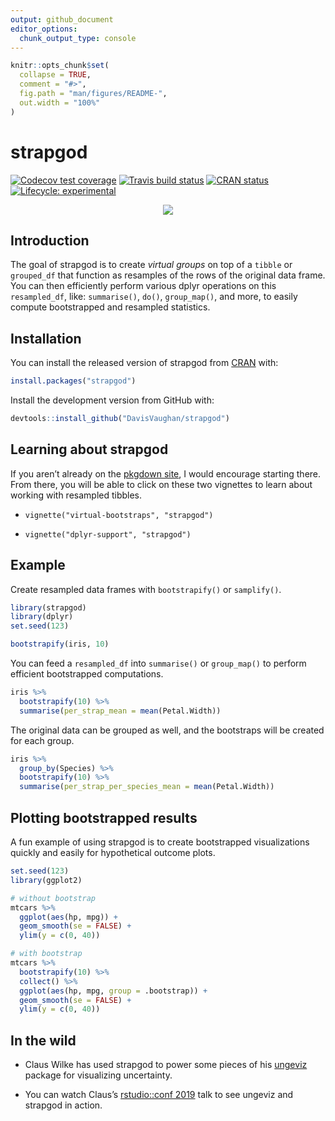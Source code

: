 ```yaml
---
output: github_document
editor_options: 
  chunk_output_type: console
---
```


<!-- README.md is generated from README.Rmd. Please edit that file -->

```r
knitr::opts_chunk$set(
  collapse = TRUE,
  comment = "#>",
  fig.path = "man/figures/README-",
  out.width = "100%"
)
```
# strapgod

<!-- badges: start -->
[![Codecov test coverage](https://codecov.io/gh/DavisVaughan/strapgod/branch/master/graph/badge.svg)](https://codecov.io/gh/DavisVaughan/strapgod?branch=master)
[![Travis build status](https://travis-ci.org/DavisVaughan/strapgod.svg?branch=master)](https://travis-ci.org/DavisVaughan/strapgod)
[![CRAN status](https://www.r-pkg.org/badges/version/strapgod)](https://cran.r-project.org/package=strapgod)
[![Lifecycle: experimental](https://img.shields.io/badge/lifecycle-experimental-orange.svg)](https://www.tidyverse.org/lifecycle/#experimental)
<!-- badges: end -->

<p align="center">
  <img src="./man/figures/strap-god.jpg">
</p>

## Introduction

The goal of strapgod is to create _virtual groups_ on top of a `tibble` or `grouped_df` that function as resamples of the rows of the original data frame. You can then efficiently perform various dplyr operations on this `resampled_df`, like: `summarise()`, `do()`, `group_map()`, and more, to easily compute bootstrapped and resampled statistics.

## Installation

You can install the released version of strapgod from [CRAN](https://CRAN.R-project.org) with:

``` r
install.packages("strapgod")
```

Install the development version from GitHub with:

``` r
devtools::install_github("DavisVaughan/strapgod")
```

## Learning about strapgod

If you aren't already on the [pkgdown site](https://davisvaughan.github.io/strapgod/), I would encourage starting there. From there, you will be able to click on these two vignettes to learn about working with resampled tibbles.

- `vignette("virtual-bootstraps", "strapgod")`

- `vignette("dplyr-support", "strapgod")`

## Example

Create resampled data frames with `bootstrapify()` or `samplify()`.

```r
library(strapgod)
library(dplyr)
set.seed(123)

bootstrapify(iris, 10)
```

You can feed a `resampled_df` into `summarise()` or `group_map()` to perform
efficient bootstrapped computations.

```r
iris %>%
  bootstrapify(10) %>%
  summarise(per_strap_mean = mean(Petal.Width))
```

The original data can be grouped as well, and the bootstraps will be created for each group.

```r
iris %>%
  group_by(Species) %>%
  bootstrapify(10) %>%
  summarise(per_strap_per_species_mean = mean(Petal.Width))
```

## Plotting bootstrapped results

A fun example of using strapgod is to create bootstrapped visualizations quickly and easily for hypothetical outcome plots. 

```r
set.seed(123)
library(ggplot2)

# without bootstrap
mtcars %>%
  ggplot(aes(hp, mpg)) + 
  geom_smooth(se = FALSE) +
  ylim(y = c(0, 40))

# with bootstrap
mtcars %>%
  bootstrapify(10) %>%
  collect() %>%
  ggplot(aes(hp, mpg, group = .bootstrap)) + 
  geom_smooth(se = FALSE) +
  ylim(y = c(0, 40))
```

## In the wild

- Claus Wilke has used strapgod to power some pieces of his [ungeviz](https://github.com/wilkelab/ungeviz) package for visualizing uncertainty.

- You can watch Claus's [rstudio::conf 2019](https://resources.rstudio.com/rstudio-conf-2019/visualizing-uncertainty-with-hypothetical-outcomes-plots) talk to see ungeviz and strapgod in action.
